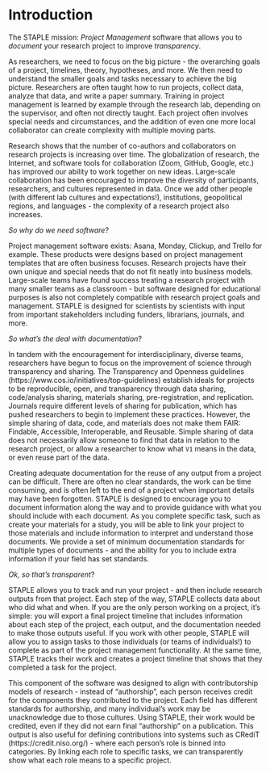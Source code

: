 # Introduction

The STAPLE mission: *Project Management* software that allows you to *document* your research project to improve *transparency*.

As researchers, we need to focus on the big picture - the overarching goals of a project, timelines, theory, hypotheses, and more. We then need to understand the smaller goals and tasks necessary to achieve the big picture. Researchers are often taught how to run projects, collect data, analyze that data, and write a paper summary. Training in project management is learned by example through the research lab, depending on the supervisor, and often not directly taught. Each project often involves special needs and circumstances, and the addition of even one more local collaborator can create complexity with multiple moving parts.

Research shows that the number of co-authors and collaborators on research projects is increasing over time. The globalization of research, the Internet, and software tools for collaboration (Zoom, GitHub, Google, etc.) has improved our ability to work together on new ideas. Large-scale collaboration has been encouraged to improve the diversity of participants, researchers, and cultures represented in data. Once we add other people (with different lab cultures and expectations!), institutions, geopolitical regions, and languages - the complexity of a research project also increases.

*So why do we need software*?

Project management software exists: Asana, Monday, Clickup, and Trello for example. These products were designs based on project management templates that are often business focuses. Research projects have their own unique and special needs that do not fit neatly into business models. Large-scale teams have found success treating a research project with many smaller teams as a classroom - but software designed for educational purposes is also not completely compatible with research project goals and management. STAPLE is designed for scientists by scientists with input from important stakeholders including funders, librarians, journals, and more.

*So what's the deal with documentation*?

In tandem with the encouragement for interdisciplinary, diverse teams, researchers have begun to focus on the improvement of science through transparency and sharing. The Transparency and Openness guidelines (https://www.cos.io/initiatives/top-guidelines) establish ideals for projects to be reproducible, open, and transparency through data sharing, code/analysis sharing, materials sharing, pre-registration, and replication. Journals require different levels of sharing for publication, which has pushed researchers to begin to implement these practices. However, the simple sharing of data, code, and materials does not make them FAIR: Findable, Accessible, Interoperable, and Reusable. Simple sharing of data does not necessarily allow someone to find that data in relation to the research project, or allow a researcher to know what `V1` means in the data, or even reuse part of the data.

Creating adequate documentation for the reuse of any output from a project can be difficult. There are often no clear standards, the work can be time consuming, and is often left to the end of a project when important details may have been forgotten. STAPLE is designed to encourage you to document information along the way and to provide guidance with what you should include with each document. As you complete specific task, such as create your materials for a study, you will be able to link your project to those materials and include information to interpret and understand those documents. We provide a set of minimum documentation standards for multiple types of documents - and the ability for you to include extra information if your field has set standards.

*Ok, so that's transparent*?

STAPLE allows you to track and run your project - and then include research outputs from that project. Each step of the way, STAPLE collects data about who did what and when. If you are the only person working on a project, it's simple: you will export a final project timeline that includes information about each step of the project, each output, and the documentation needed to make those outputs useful. If you work with other people, STAPLE will allow you to assign tasks to those individuals (or teams of individuals!) to complete as part of the project management functionality. At the same time, STAPLE tracks their work and creates a project timeline that shows that they completed a task for the project.

This component of the software was designed to align with contributorship models of research - instead of "authorship", each person receives credit for the components they contributed to the project. Each field has different standards for authorship, and many individual's work may be unacknowledge due to those cultures. Using STAPLE, their work would be credited, even if they did not earn final "authorship" on a publication. This output is also useful for defining contributions into systems such as CRediT (https://credit.niso.org/) - where each person's role is binned into categories. By linking each role to specific tasks, we can transparently show what each role means to a specific project.
